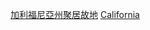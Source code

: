 {{Commons category|Ghost towns in California}}

[[Category:加利福尼亞州聚居故地|]]
[[Category:美國各州鬼鎮|California]]